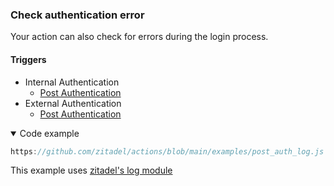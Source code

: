 ### Check authentication error

Your action can also check for errors during the login process.

#### Triggers

- Internal Authentication
  - [Post Authentication](./internal-authentication#post-authentication)
- External Authentication
  - [Post Authentication](./external-authentication#post-authentication)

<details open={props.codeCollapsed ? "" : "open"}>
<summary>Code example</summary>

```js reference
https://github.com/zitadel/actions/blob/main/examples/post_auth_log.js
```

</details>

This example uses [zitadel's log module](./modules#log)